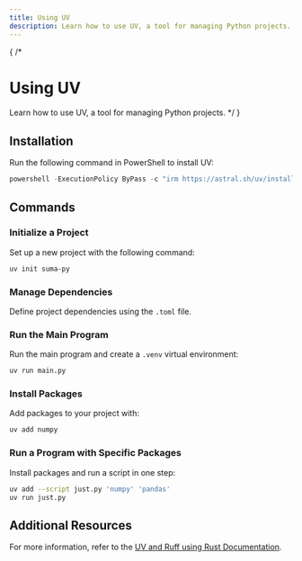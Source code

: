 ```yaml
---
title: Using UV
description: Learn how to use UV, a tool for managing Python projects.
---
```


{
    /*
# Using UV
Learn how to use UV, a tool for managing Python projects.
    */
}

## Installation

Run the following command in PowerShell to install UV:

```powershell
powershell -ExecutionPolicy ByPass -c "irm https://astral.sh/uv/install.ps1 | iex"
```

## Commands

### Initialize a Project
Set up a new project with the following command:
```bash
uv init suma-py
```

### Manage Dependencies
Define project dependencies using the `.toml` file.

### Run the Main Program
Run the main program and create a `.venv` virtual environment:
```bash
uv run main.py
```

### Install Packages
Add packages to your project with:
```bash
uv add numpy
```

### Run a Program with Specific Packages
Install packages and run a script in one step:
```bash
uv add --script just.py 'numpy' 'pandas'
uv run just.py
```

## Additional Resources

For more information, refer to the [UV and Ruff using Rust Documentation](https://docs.astral.sh/uv/).